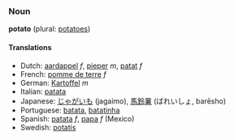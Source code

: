 ===Noun===
'''potato''' (plural: [[potatoes]])

====Translations====
*Dutch: [[aardappel]] ''f'', [[pieper]] ''m'', [[patat]] ''f''
*French: [[pomme de terre]] ''f''
*German: [[Kartoffel]] ''m''
*Italian: [[patata]]
*Japanese: [[じゃがいも]] (jagaimo), [[馬鈴薯]] (ばれいしょ, barēsho)
*Portuguese: [[batata]], [[batatinha]]
*Spanish: [[patata]] ''f'', [[papa]] ''f'' (Mexico)
*Swedish: [[potatis]]